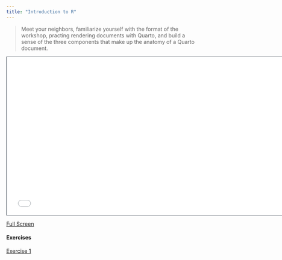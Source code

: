 ```yaml
---
title: "Introduction to R"
---
```


> Meet your neighbors, familiarize yourself with the format of the workshop, practing rendering documents with Quarto, and build a sense of the three components that make up the anatomy of a Quarto document.



```{=html}
<iframe class="slide-deck" src="slides.html" height="420" width="747" style="border: 1px solid #2e3846;"></iframe>
```
[Full Screen](slides.qmd)  
<!-- #### Outline -->

<!-- 1. About the Workshop -->
<!-- 2. What can you do with Quarto? -->
<!-- 3. Quarto and R Markdown: A History -->
<!-- 4. Rendering in Quarto -->
<!-- 5. The Structure of a Document -->
<!--    i. Inline Elements -->
<!--    ii. Block Elements -->
<!--    iii. Metadata -->
<!-- 6. The Elements of Markdown -->
<!--    i. Text Formatting -->
<!--    ii. Math -->
<!--    iii. Links and Images -->
<!--    iv. Footnotes -->
<!--    v. Paragraph -->
<!--    vi. Headers -->
<!--    vii. Lists -->
<!--    viii. Display Math -->
<!--    ix. YAML -->

#### Exercises
[Exercise 1](exercise_1.qmd)

